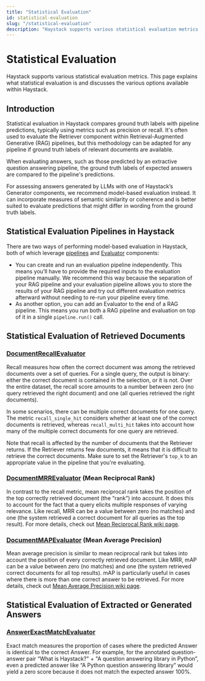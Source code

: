 ```yaml
---
title: "Statistical Evaluation"
id: statistical-evaluation
slug: "/statistical-evaluation"
description: "Haystack supports various statistical evaluation metrics. This page explains what statistical evaluation is and discusses the various options available within Haystack."
---
```


# Statistical Evaluation

Haystack supports various statistical evaluation metrics. This page explains what statistical evaluation is and discusses the various options available within Haystack.

## Introduction

Statistical evaluation in Haystack compares ground truth labels with pipeline predictions, typically using metrics such as precision or recall. It's often used to evaluate the Retriever component within Retrieval-Augmented Generative (RAG) pipelines, but this methodology can be adapted for any pipeline if ground truth labels of relevant documents are available.

When evaluating answers, such as those predicted by an extractive question answering pipeline, the ground truth labels of expected answers are compared to the pipeline's predictions.

For assessing answers generated by LLMs with one of Haystack’s Generator components, we recommend model-based evaluation instead. It can incorporate measures of semantic similarity or coherence and is better suited to evaluate predictions that might differ in wording from the ground truth labels.

## Statistical Evaluation Pipelines in Haystack

There are two ways of performing model-based evaluation in Haystack, both of which leverage [pipelines](../../concepts/pipelines.mdx) and [Evaluator](../../pipeline-components/evaluators.mdx) components:

- You can create and run an evaluation pipeline independently. This means you’ll have to provide the required inputs to the evaluation pipeline manually. We recommend this way because the separation of your RAG pipeline and your evaluation pipeline allows you to store the results of your RAG pipeline and try out different evaluation metrics afterward without needing to re-run your pipeline every time.
- As another option, you can add an Evaluator to the end of a RAG pipeline. This means you run both a RAG pipeline and evaluation on top of it in a single `pipeline.run()`  call.

## Statistical Evaluation of Retrieved Documents

### [DocumentRecallEvaluator](../../pipeline-components/evaluators/documentrecallevaluator.mdx)

Recall measures how often the correct document was among the retrieved documents over a set of queries. For a single query, the output is binary: either the correct document is contained in the selection, or it is not. Over the entire dataset, the recall score amounts to a number between zero (no query retrieved the right document) and one (all queries retrieved the right documents).

In some scenarios, there can be multiple correct documents for one query. The metric `recall_single_hit` considers whether at least one of the correct documents is retrieved, whereas `recall_multi_hit` takes into account how many of the multiple correct documents for one query are retrieved.

Note that recall is affected by the number of documents that the Retriever returns. If the Retriever returns few documents, it means that it is difficult to retrieve the correct documents. Make sure to set the Retriever's `top_k` to an appropriate value in the pipeline that you're evaluating.

### [DocumentMRREvaluator](../../pipeline-components/evaluators/documentmrrevaluator.mdx) (Mean Reciprocal Rank)

In contrast to the recall metric, mean reciprocal rank takes the position of the top correctly retrieved document (the “rank”) into account. It does this to account for the fact that a query elicits multiple responses of varying relevance. Like recall, MRR can be a value between zero (no matches) and one (the system retrieved a correct document for all queries as the top result). For more details, check out [Mean Reciprocal Rank wiki page](https://en.wikipedia.org/wiki/Mean_reciprocal_rank).

### [DocumentMAPEvaluator](../../pipeline-components/evaluators/documentmapevaluator.mdx) (Mean Average Precision)

Mean average precision is similar to mean reciprocal rank but takes into account the position of every correctly retrieved document. Like MRR, mAP can be a value between zero (no matches) and one (the system retrieved correct documents for all top results). mAP is particularly useful in cases where there is more than one correct answer to be retrieved. For more details, check out [Mean Average Precision wiki page](https://en.wikipedia.org/wiki/Evaluation_measures_(information_retrieval)#Mean_average_precision).

## Statistical Evaluation of Extracted or Generated Answers

### [AnswerExactMatchEvaluator](../../pipeline-components/evaluators/answerexactmatchevaluator.mdx)

Exact match measures the proportion of cases where the predicted Answer is identical to the correct Answer. For example, for the annotated question-answer pair “What is Haystack?" + "A question answering library in Python”, even a predicted answer like “A Python question answering library” would yield a zero score because it does not match the expected answer 100%.
